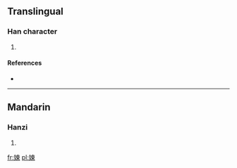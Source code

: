 ==Translingual==

===Han character===
{{Han char|rn=38|rad=女|as=09|sn=12|four=|canj=女木田火 (VDWF)}}

# {{defn|Han|sort=女09}}

====References====
* {{Han ref|kx=0267.210|dkj=06526|hdz=21064.080|uh=5AA1|ud=23201}}

----

==Mandarin==

===Hanzi===
{{cmn-hanzi|pin=[[liàn]] ([[lian4]]), [[yú]] ([[yu2]])|wg=lien<sup>4</sup>, yü<sup>2</sup>}}

# {{defn|Mandarin|sort=女09}}

[[fr:媡]]
[[pl:媡]]